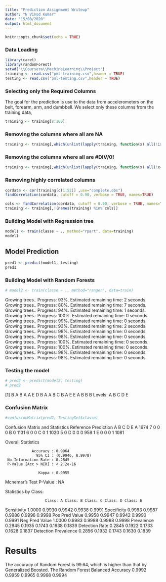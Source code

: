 ---
title: "Prediction Assignment Writeup"
author: "N Vinod Kumar"
date: "15/08/2020"
output: html_document
---

```{r setup, include=FALSE}
knitr::opts_chunk$set(echo = TRUE)
```

### Data Loading
```{r}
library(caret)
library(randomForest)
setwd("\\Coursera\\MachineLearning\\Project")
training <- read.csv("pml-training.csv",header = TRUE)
testing <- read.csv("pml-testing.csv",header = TRUE)
```

### Selecting only the Required Columns
The goal for the prediction is use to the data from accelerometers on the belt, forearm, arm, and dumbbell. We select only these columns from the training data,
```{r}
training <- training[8:160]
```

### Removing the columns where all are NA
```{r}
training <- training[,which(unlist(lapply(training, function(x) all(!is.na(x)))))]
```

### Removing the columns where all are #DIV/0!
```{r}
training <- training[,which(unlist(lapply(training, function(x) all(!x=="#DIV/0!"))))]
```

### Removing highly correlated columns
```{r}
cordata <- cor(training[c(1:52)] ,use="complete.obs")
findCorrelation(cordata, cutoff = 0.90, verbose = TRUE, names=TRUE)
```


```{r}
cols <- findCorrelation(cordata, cutoff = 0.90, verbose = TRUE, names=TRUE) 
training <- training[,!(names(training) %in% cols)]
```

### Building Model with Regression tree
```{r}
model1 <- train(classe ~ ., method="rpart", data=training)
model1
```

## Model Prediction
```{r}
pred1 <- predict(model1, testing)
pred1
```

### Building Model with Random Forests
```{r}
# model2 <- train(classe ~ ., method="ranger", data=train)
```
Growing trees.. Progress: 93%. Estimated remaining time: 2 seconds.
Growing trees.. Progress: 80%. Estimated remaining time: 7 seconds.
Growing trees.. Progress: 94%. Estimated remaining time: 1 seconds.
Growing trees.. Progress: 100%. Estimated remaining time: 0 seconds.
Growing trees.. Progress: 99%. Estimated remaining time: 0 seconds.
Growing trees.. Progress: 93%. Estimated remaining time: 2 seconds.
Growing trees.. Progress: 98%. Estimated remaining time: 0 seconds.
Growing trees.. Progress: 98%. Estimated remaining time: 0 seconds.
Growing trees.. Progress: 100%. Estimated remaining time: 0 seconds.
Growing trees.. Progress: 100%. Estimated remaining time: 0 seconds.
Growing trees.. Progress: 98%. Estimated remaining time: 0 seconds.
Growing trees.. Progress: 98%. Estimated remaining time: 0 seconds.


### Testing the model
```{r}
# pred2 <- predict(model2, testing)
# pred2
```
[1] B A B A A E D B A A B C B A E E A B B B
Levels: A B C D E

### Confusion Matrix
```{r}
#confusionMatrix(pred2, TestingSet$classe)
```

Confusion Matrix and Statistics
           Reference
 Prediction    A    B    C    D    E
          A 1674    7    0    0    0
          B    0 1131    6    0    0
          C    0    1 1020    5    0
          D    0    0    0  958    1
          E    0    0    0    1 1081
 
 Overall Statistics
                                           
                Accuracy : 0.9964          
                  95% CI : (0.9946, 0.9978)
     No Information Rate : 0.2845          
     P-Value [Acc > NIR] : < 2.2e-16       
                                           
                   Kappa : 0.9955          
  Mcnemar's Test P-Value : NA              
 
 Statistics by Class:
 
                      Class: A Class: B Class: C Class: D Class: E
 Sensitivity            1.0000   0.9930   0.9942   0.9938   0.9991
 Specificity            0.9983   0.9987   0.9988   0.9998   0.9998
 Pos Pred Value         0.9958   0.9947   0.9942   0.9990   0.9991
 Neg Pred Value         1.0000   0.9983   0.9988   0.9988   0.9998
 Prevalence             0.2845   0.1935   0.1743   0.1638   0.1839
 Detection Rate         0.2845   0.1922   0.1733   0.1628   0.1837
 Detection Prevalence   0.2856   0.1932   0.1743   0.1630   0.1839

# Results
The accuracy of Random Forest is 99.64, which is higher than that by Generalized Boosted. The Random Forest
 Balanced Accuracy      0.9992   0.9959   0.9965   0.9968   0.9994